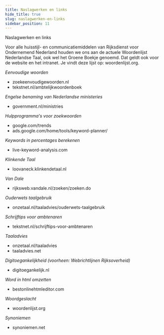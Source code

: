 ```yaml
---
title: Naslagwerken en links
hide_title: true
slug: naslagwerken-en-links
sidebar_position: 11
---
```



<Heading>Naslagwerken en links</Heading>

Voor alle huisstijl- en communicatiemiddelen van Rijksdienst voor Ondernemend Nederland houden we ons aan de actuele Woordenlijst Nederlandse Taal, ook wel het Groene Boekje genoemd.
Dat geldt ook voor de website en het intranet. Je vindt deze lijst op: <Link href="https://www.woordenlijst.org" showIcon="after" icon="externe-link">woordenlijst.org</Link>.

_Eenvoudige woorden_

- <Link href="https://www.zoekeenvoudigewoorden.nl" showIcon="after" icon="externe-link">
    zoekeenvoudigewoorden.nl
  </Link>
- <Link href="https://www.tekstnet.nl/ambtelijkwoordenboek" showIcon="after" icon="externe-link">
    tekstnet.nl/ambtelijkwoordenboek
  </Link>

_Engelse benaming van Nederlandse ministeries_

- <Link href="https://www.government.nl/ministries" showIcon="after" icon="externe-link">
    government.nl/ministries
  </Link>

_Hulpprogramma's voor zoekwoorden_

- <Link href="https://www.google.com/trends" showIcon="after" icon="externe-link">
    google.com/trends
  </Link>
- <Link href="https://ads.google.com/home/tools/keyword-planner/" showIcon="after" icon="externe-link">
    ads.google.com/home/tools/keyword-planner/
  </Link>

_Keywords in percentages berekenen_

- <Link href="https://www.live-keyword-analysis.com" showIcon="after" icon="externe-link">
    live-keyword-analysis.com
  </Link>

_Klinkende Taal_

- <Link href="https://loovaneck.klinkendetaal.nl" showIcon="after" icon="externe-link">
    loovaneck.klinkendetaal.nl
  </Link>

_Van Dale_

- <Link href="https://rijksweb.vandale.nl/zoeken/zoeken.do" showIcon="after" icon="externe-link">
    rijksweb.vandale.nl/zoeken/zoeken.do
  </Link>

_Ouderwets taalgebruik_

- <Link href="https://www.onzetaal.nl/taaladvies/ouderwets-taalgebruik" showIcon="after" icon="externe-link">
    onzetaal.nl/taaladvies/ouderwets-taalgebruik
  </Link>

_Schrijftips voor ambtenaren_

- <Link href="https://www.tekstnet.nl/schrijftips-voor-ambtenaren" showIcon="after" icon="externe-link">
    tekstnet.nl/schrijftips-voor-ambtenaren
  </Link>

_Taaladvies_

- <Link href="https://www.onzetaal.nl/taaladvies" showIcon="after" icon="externe-link">
    onzetaal.nl/taaladvies
  </Link>
- <Link href="https://taaladvies.net" showIcon="after" icon="externe-link">
    taaladvies.net
  </Link>

_Digitoegankelijkheid (voorheen: Webrichtlijnen Rijksoverheid)_

- <Link href="https://www.digitoegankelijk.nl" showIcon="after" icon="externe-link">
    digitoegankelijk.nl
  </Link>

_Word in html omzetten_

- <Link href="https://www.bestonlinehtmleditor.com" showIcon="after" icon="externe-link">
    bestonlinehtmleditor.com
  </Link>

_Woordgeslacht_

- <Link href="https://www.woordenlijst.org" showIcon="after" icon="externe-link">
    woordenlijst.org
  </Link>

_Synoniemen_

- <Link href="https://www.synoniemen.net" showIcon="after" icon="externe-link">
    synoniemen.net
  </Link>
